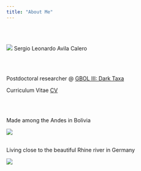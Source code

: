 ```yaml
---
title: "About Me"
---
```


<!-- These breaks just force a new page so section doesnt get cut off -->
<br>
<br>

![](pictures/me.jpg)
Sergio Leonardo Avila Calero

<br>
<br>


Postdoctoral researcher @ [GBOL III: Dark Taxa](https://www.zfmk.de/de/forschung/projekte/gbol-iii-dark-taxa)  

Curriculum Vitae [CV](cv/cv.html)  

<br>
<br>

Made among the Andes in Bolivia  

![](pictures/home.jpg)
<br>
<br>

Living close to the beautiful Rhine river in Germany  

![](pictures/rhein.jpg)



